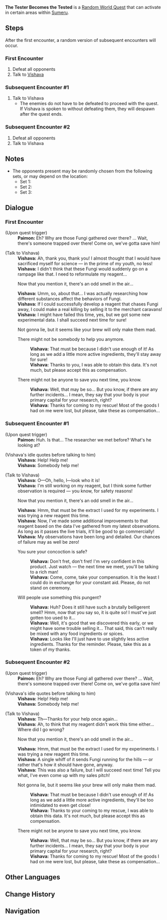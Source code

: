 {{stub|More locations, if any; check enemy list}}
{{Quest Infobox
|image          = The Tester Becomes the Tested.png
|type           = World
|group          = Random World
|summary        = <!-- editor written summary. quest description goes to dialogue -->
|characters     = Paimon;Traveler;Vishava
|startLocation  = [[Ardravi Valley]], [[Sumeru]]
|startLocation2 = [[Avidya Forest]], Sumeru
|startLocation3 = [[Gandha Hill]], Sumeru
|startLocation4 = [[Vissudha Field]], Sumeru
|startLocation5 = [[Chatrakam Cave]], Sumeru
|region         = Sumeru
|other          = 
*AR-Dependent Rewards
}}
'''The Tester Becomes the Tested''' is a [[Random World Quest]] that can activate in certain areas within [[Sumeru]].

==Steps==
After the first encounter, a random version of subsequent encounters will occur.

===First Encounter===
# Defeat all opponents
# Talk to [[Vishava]]

===Subsequent Encounter #1===
# Talk to Vishava
#* The enemies do not have to be defeated to proceed with the quest. If Vishava is spoken to without defeating them, they will despawn after the quest ends.

===Subsequent Encounter #2===
# Defeat all opponents
# Talk to Vishava

==Notes==
* The opponents present may be randomly chosen from the following sets, or may depend on the location:{{verify}}
** Set 1: {{Enemy List|Floating Dendro Fungus * 2; Stretchy Pyro Fungus * 1}}
** Set 2: {{Enemy List|Stretchy Geo Fungus * 3}}<!--Ardravi Valley variant, west of Port Ormos; also occurred 1x at Chatrakam Cave aboveground-->
** Set 3: {{Enemy List|Stretchy Pyro Fungus*2; Whirling Electro Fungus}}<!--occurred 2x at Chatrakam Cave aboveground, 1x Vissudha Field (sw of Vanarana)-->

==Dialogue==
{{Quest Description|The botanist Vishava is attempting to perform some dangerous experiments on Fungi...}}
===First Encounter===
{{Dialogue start}}
;(Upon quest trigger)
:'''Paimon:''' Eh? Why are those Fungi gathered over there? ... Wait, there's someone trapped over there! Come on, we've gotta save him!

;(Talk to Vishava)
:'''Vishava:''' Ah, thank you, thank you! I almost thought that I would have sacrificed myself for science &mdash; in the prime of my youth, no less!
:'''Vishava:''' I didn't think that these Fungi would suddenly go on a rampage like that. I need to reformulate my reagent...
:{{DIcon}} Now that you mention it, there's an odd smell in the air...
:'''Vishava:''' Umm, so, about that... I was actually researching how different substances affect the behaviors of Fungi.
:'''Vishava:''' If I could successfully develop a reagent that chases Fungi away, I could make a real killing by selling it to the merchant caravans!
:'''Vishava:''' I might have failed this time, yes, but we got some new experimental data. I shall succeed next time for sure!
:{{DIcon}} Not gonna lie, but it seems like your brew will only make them mad.
:{{DIcon}} There might not be somebody to help you anymore.<!--Needs verifying on the exact wording. I clicked too fast.-->
::'''Vishava:''' That must be because I didn't use enough of it! As long as we add a little more active ingredients, they'll stay away for sure!
::'''Vishava:''' Thanks to you, I was able to obtain this data. It's not much, but please accept this as compensation.
:{{DIcon}} There might not be anyone to save you next time, you know.
::'''Vishava:''' Well, that may be so... But you know, if there are any further incidents... I mean, they say that your body is your primary capital for your research, right?
::'''Vishava:''' Thanks for coming to my rescue! Most of the goods I had on me were lost, but please, take these as compensation...
{{Dialogue end}}

===Subsequent Encounter #1===
<!--also fourth encounter near Vanarana-->
{{Dialogue start}}
;(Upon quest trigger)
:'''Paimon:''' Huh. Is that... The researcher we met before? What's he looking at?

;(Vishava's idle quotes before talking to him)
:'''Vishava:''' Help! Help me!
:'''Vishava:''' Somebody help me!

;(Talk to Vishava)
:'''Vishava:''' O&mdash;Oh, hello, l&mdash;look who it is!
:'''Vishava:''' I'm still working on my reagent, but I think some further observation is required &mdash; you know, for safety reasons!
:{{DIcon}} Now that you mention it, there's an odd smell in the air...
:'''Vishava:''' Hmm, that must be the extract I used for my experiments. I was trying a new reagent this time.
:'''Vishava:''' Now, I've made some additional improvements to that reagent based on the data I've gathered from my latest observations. As long as it passes the live trials, it'll be good to go commercially!
:'''Vishava:''' My observations have been long and detailed. Our chances of failure may as well be zero!
:{{DIcon}} You sure your concoction is safe?
::'''Vishava:''' Don't fret, don't fret! I'm very confident in this product. Just watch &mdash; the next time we meet, you'll be talking to a rich man!
::'''Vishava:''' Come, come, take your compensation. It is the least I could do in exchange for your constant aid. Please, do not stand on ceremony.
:{{DIcon}} Will people use something this pungent?
::'''Vishava:''' Huh? Does it still have such a brutally belligerent smell? Hmm, now that you say so, it is quite so! I must've just gotten too used to it...
::'''Vishava:''' Well, it's good that we discovered this early, or we might have some trouble selling it... That said, this can't really be mixed with any food ingredients or spices.
::'''Vishava:''' Looks like I'll just have to use slightly less active ingredients. Thanks for the reminder. Please, take this as a token of my thanks.
{{Dialogue end}}

===Subsequent Encounter #2===
<!--Encounter North of the Chatrakam cave underground waypoint...again-->
<!--this is also the fourth encounter for Chatrakam overworld-->
{{Dialogue start}}
;(Upon quest trigger)
:'''Paimon:''' Eh? Why are those Fungi all gathered over there? ... Wait, there's someone trapped over there! Come on, we've gotta save him!

;(Vishava's idle quotes before talking to him)
:'''Vishava:''' Help! Help me!
:'''Vishava:''' Somebody help me!

;(Talk to Vishava)
:'''Vishava:''' Th&mdash;Thanks for your help once again...
:'''Vishava:''' Ah, to think that my reagent didn't work this time either... Where did I go wrong?
:{{DIcon}} Now that you mention it, there's an odd smell in the air...
:'''Vishava:''' Hmm, that must be the extract I used for my experiments. I was trying a new reagent this time.
:'''Vishava:''' A single whiff of it sends Fungi running for the hills &mdash; or rather that's how it should have gone, anyway.
:'''Vishava:''' This was also a failure, but I will succeed next time! Tell you what, I've even come up with my sales pitch!
:{{DIcon}} Not gonna lie, but it seems like your brew will only make them mad.
::'''Vishava:''' That must be because I didn't use enough of it! As long as we add a little more active ingredients, they'll be too intimidated to even get close!
::'''Vishava:''' Thanks to your coming to my rescue, I was able to obtain this data. It's not much, but please accept this as compensation.
:{{DIcon}} There might not be anyone to save you next time, you know.
::'''Vishava:''' Well, that may be so... But you know, if there are any further incidents... I mean, they say that your body is your primary capital for your research, right?
::'''Vishava:''' Thanks for coming to my rescue! Most of the goods I had on me were lost, but please, take these as compensation...
{{Dialogue end}}

==Other Languages==
{{Other Languages
|en      = The Tester Becomes the Tested
|zhs     = 实验家，变成了实验品
|zhs_rm  = Shíyàn-jiā, Biànchéngle Shíyàn-pǐn
|zht     = 實驗家，變成了實驗品
|zht_rm  = Shíyàn-jiā, Biànchéngle Shíyàn-pǐn
|zh_tl   = 
|ja      = 実験する側が被実験体となる
|ja_rm   = Jikkensuru Soba ga Hijikkentai to Naru
|ja_tl   = Those Beside the Experiment Become the Subjects
|ko      = 실험체가 된 실험자
|ko_rm   = Silheomchega Doen Silheomja
|ko_tl   = The Tester Becomes the Tested
|es      = El investigador se convierte en investigado
|es_tl   = The Researcher Becomes Researched
|fr      = Le testeur testé
|fr_tl   = The Tested Tester
|ru      = Экспериментатор, превратившийся в объект эксперимента
|ru_tl   = The Experimenter Becomes the Object of Experiment
|th      = ผู้ทดลองกลายเป็นของทดลอง
|th_rm   = 
|th_tl   = 
|vi      = Nhà Thí Nghiệm Biến Thành Vật Thí Nghiệm
|vi_tl   = 
|de      = Der Tester wird zum Getesteten
|de_tl   = The Tester Becomes the Tested
|id      = Dari Mencobai Jadi Dicobai
|id_tl   = From Testing to Being Tested
|pt      = O Pesquisador se Torna o Pesquisado
|pt_tl   = 
|tr      = Test Eden Test Edilen Oldu
|tr_tl   = 
|it      = Lo sperimentatore diventa esperimento
|it_tl   = 
}}

==Change History==
{{Change History|3.0}}

==Navigation==
{{Quests by Type Navbox|type=Random World Quests}}